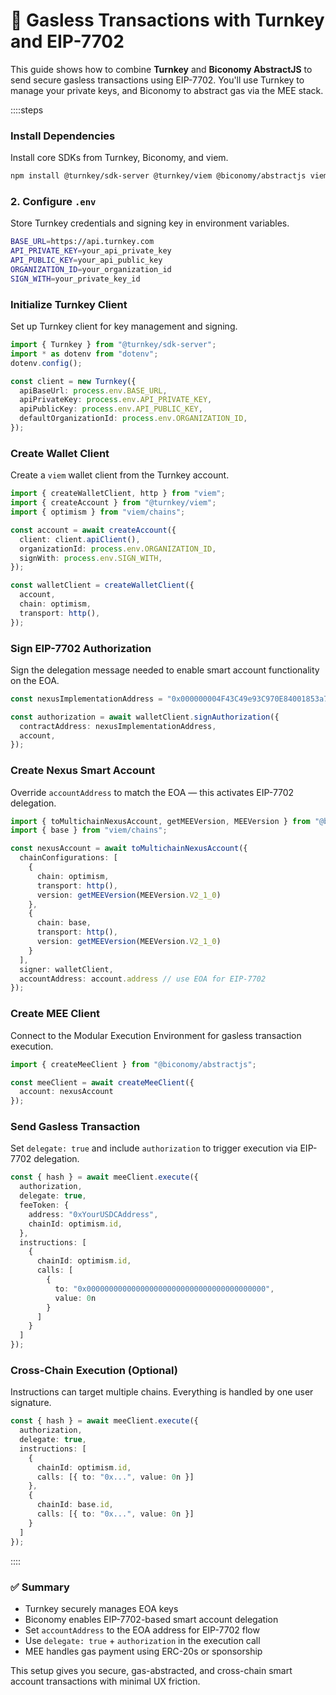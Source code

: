 # 🔐 Gasless Transactions with Turnkey and EIP-7702

This guide shows how to combine **Turnkey** and **Biconomy AbstractJS** to send secure gasless transactions using EIP-7702. You'll use Turnkey to manage your private keys, and Biconomy to abstract gas via the MEE stack.



::::steps
### Install Dependencies

Install core SDKs from Turnkey, Biconomy, and viem.

```bash
npm install @turnkey/sdk-server @turnkey/viem @biconomy/abstractjs viem dotenv
```



### 2. Configure `.env`

Store Turnkey credentials and signing key in environment variables.

```bash
BASE_URL=https://api.turnkey.com
API_PRIVATE_KEY=your_api_private_key
API_PUBLIC_KEY=your_api_public_key
ORGANIZATION_ID=your_organization_id
SIGN_WITH=your_private_key_id
```



### Initialize Turnkey Client

Set up Turnkey client for key management and signing.

```ts
import { Turnkey } from "@turnkey/sdk-server";
import * as dotenv from "dotenv";
dotenv.config();

const client = new Turnkey({
  apiBaseUrl: process.env.BASE_URL,
  apiPrivateKey: process.env.API_PRIVATE_KEY,
  apiPublicKey: process.env.API_PUBLIC_KEY,
  defaultOrganizationId: process.env.ORGANIZATION_ID,
});
```



### Create Wallet Client

Create a `viem` wallet client from the Turnkey account.

```ts
import { createWalletClient, http } from "viem";
import { createAccount } from "@turnkey/viem";
import { optimism } from "viem/chains";

const account = await createAccount({
  client: client.apiClient(),
  organizationId: process.env.ORGANIZATION_ID,
  signWith: process.env.SIGN_WITH,
});

const walletClient = createWalletClient({
  account,
  chain: optimism,
  transport: http(),
});
```



### Sign EIP-7702 Authorization

Sign the delegation message needed to enable smart account functionality on the EOA.

```ts
const nexusImplementationAddress = "0x000000004F43C49e93C970E84001853a70923B03";

const authorization = await walletClient.signAuthorization({
  contractAddress: nexusImplementationAddress,
  account,
});
```



### Create Nexus Smart Account

Override `accountAddress` to match the EOA — this activates EIP-7702 delegation.

```ts
import { toMultichainNexusAccount, getMEEVersion, MEEVersion } from "@biconomy/abstractjs";
import { base } from "viem/chains";

const nexusAccount = await toMultichainNexusAccount({
  chainConfigurations: [
    {
      chain: optimism,
      transport: http(),
      version: getMEEVersion(MEEVersion.V2_1_0)
    },
    {
      chain: base,
      transport: http(),
      version: getMEEVersion(MEEVersion.V2_1_0)
    }
  ],
  signer: walletClient,
  accountAddress: account.address // use EOA for EIP-7702
});
```



### Create MEE Client

Connect to the Modular Execution Environment for gasless transaction execution.

```ts
import { createMeeClient } from "@biconomy/abstractjs";

const meeClient = await createMeeClient({
  account: nexusAccount
});
```

### Send Gasless Transaction

Set `delegate: true` and include `authorization` to trigger execution via EIP-7702 delegation.

```ts
const { hash } = await meeClient.execute({
  authorization,
  delegate: true,
  feeToken: {
    address: "0xYourUSDCAddress",
    chainId: optimism.id,
  },
  instructions: [
    {
      chainId: optimism.id,
      calls: [
        {
          to: "0x0000000000000000000000000000000000000000",
          value: 0n
        }
      ]
    }
  ]
});
```



### Cross-Chain Execution (Optional)

Instructions can target multiple chains. Everything is handled by one user signature.

```ts
const { hash } = await meeClient.execute({
  authorization,
  delegate: true,
  instructions: [
    {
      chainId: optimism.id,
      calls: [{ to: "0x...", value: 0n }]
    },
    {
      chainId: base.id,
      calls: [{ to: "0x...", value: 0n }]
    }
  ]
});
```
::::


### ✅ Summary

* Turnkey securely manages EOA keys
* Biconomy enables EIP-7702-based smart account delegation
* Set `accountAddress` to the EOA address for EIP-7702 flow
* Use `delegate: true` + `authorization` in the execution call
* MEE handles gas payment using ERC-20s or sponsorship

This setup gives you secure, gas-abstracted, and cross-chain smart account transactions with minimal UX friction.
